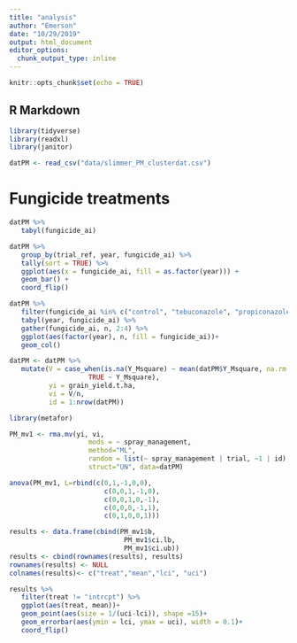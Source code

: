 ```yaml
---
title: "analysis"
author: "Emerson"
date: "10/29/2019"
output: html_document
editor_options: 
  chunk_output_type: inline
---
```


```r
knitr::opts_chunk$set(echo = TRUE)
```

## R Markdown

```r
library(tidyverse)
library(readxl)
library(janitor)
```

```r
datPM <- read_csv("data/slimmer_PM_clusterdat.csv")


```

# Fungicide treatments

```r
datPM %>% 
   tabyl(fungicide_ai)

```



```r

datPM %>%
   group_by(trial_ref, year, fungicide_ai) %>% 
   tally(sort = TRUE) %>% 
   ggplot(aes(x = fungicide_ai, fill = as.factor(year))) +
   geom_bar() +
   coord_flip()
```


```r
datPM %>% 
   filter(fungicide_ai %in% c("control", "tebuconazole", "propiconazole")) %>% 
   tabyl(year, fungicide_ai) %>% 
   gather(fungicide_ai, n, 2:4) %>% 
   ggplot(aes(factor(year), n, fill = fungicide_ai))+
   geom_col()
```





```r
datPM <- datPM %>% 
   mutate(V = case_when(is.na(Y_Msquare) ~ mean(datPM$Y_Msquare, na.rm = TRUE),
                    TRUE ~ Y_Msquare),
          yi = grain_yield.t.ha,
          vi = V/n, 
          id = 1:nrow(datPM))


```


```r
library(metafor)

PM_mv1 <- rma.mv(yi, vi, 
                    mods = ~ spray_management, 
                    method="ML",
                    random = list(~ spray_management | trial, ~1 | id), 
                    struct="UN", data=datPM)


```

```r
anova(PM_mv1, L=rbind(c(0,1,-1,0,0), 
                        c(0,0,1,-1,0),
                        c(0,0,1,0,-1),
                        c(0,0,0,-1,1),
                        c(0,1,0,0,1)))
```

```r
results <- data.frame(cbind(PM_mv1$b, 
                             PM_mv1$ci.lb,
                             PM_mv1$ci.ub))
results <- cbind(rownames(results), results)
rownames(results) <- NULL
colnames(results)<- c("treat","mean","lci", "uci")

results %>%
   filter(treat != "intrcpt") %>% 
   ggplot(aes(treat, mean))+
   geom_point(aes(size = 1/(uci-lci)), shape =15)+
   geom_errorbar(aes(ymin = lci, ymax = uci), width = 0.1)+
   coord_flip()


```

